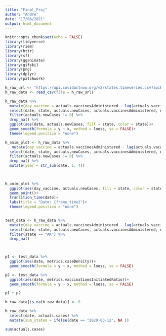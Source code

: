 ```yaml
---
title: "Final_Proj"
author: "Andre"
date: "17/06/2021"
output: html_document
---
```


```r
knitr::opts_chunk$set(echo = FALSE)
library(tidyverse)
library(riem)
library(httr)
library(sf)
library(gganimate)
library(gifski)
library(png)
library(dplyr)
library(patchwork)
```


```r
h_raw_url <- "https://api.covidactnow.org/v2/states.timeseries.csv?apiKey=a13da1a6818345c697cc89ea4554529a"
h_raw_data <- read_csv(file = h_raw_url)
```


```r
h_raw_data %>% 
  mutate(day_vaccine = actuals.vaccinesAdministered - lag(actuals.vaccinesAdministered, default = first(actuals.vaccinesAdministered))) %>%
  select(date, state, actuals.newCases, actuals.vaccinesAdministered, day_vaccine) %>% 
  filter(actuals.newCases != 0) %>% 
  drop_na() %>% 
  ggplot(aes(date, actuals.newCases, fill = state, color = state))+
  geom_smooth(formula = y ~ x, method = loess, se = FALSE)+
  theme(legend.position = "none")
```

```r
h_anim_plot <- h_raw_data %>% 
   mutate(day_vaccine = actuals.vaccinesAdministered - lag(actuals.vaccinesAdministered, default = first(actuals.vaccinesAdministered))) %>%
  select(date, state, actuals.newCases, actuals.vaccinesAdministered, day_vaccine) %>% 
  filter(actuals.newCases != 0) %>% 
  drop_na() %>% 
  mutate(year = str_sub(date, 1, 4))
  
 
```


```r
h_anim_plot %>% 
  ggplot(aes(day_vaccine, actuals.newCases, fill = state, color = state))+
  geom_point()+
  transition_time(date)+
  labs(title = "Date: {frame_time}")+
  theme(legend.position = "none")
  
```

```r
test_data <- h_raw_data %>% 
  mutate(day_vaccine = actuals.vaccinesAdministered - lag(actuals.vaccinesAdministered, default = first(actuals.vaccinesAdministered))) %>%
  select(date, state, actuals.newCases, actuals.vaccinesAdministered, day_vaccine, metrics.caseDensity, metrics.vaccinationsInitiatedRatio) %>%   filter(actuals.newCases != 0) %>% 
  filter(state == "AK") %>% 
  drop_na()
  


p1 <- test_data %>% 
  ggplot(aes(date, metrics.caseDensity))+
  geom_smooth(formula = y ~ x, method = loess, se = FALSE)

p2 <- test_data %>% 
  ggplot(aes(date, metrics.vaccinationsInitiatedRatio))+
  geom_smooth(formula = y ~ x, method = loess, se = FALSE)

p1 + p2
```

```r
h_raw_data[is.na(h_raw_data)] <- 0

h_raw_data %>% 
  select(date, actuals.cases) %>% 
  mutate(sum_states = ifelse(date == "2020-03-12", NA )) 

sum(actuals.cases)

```

